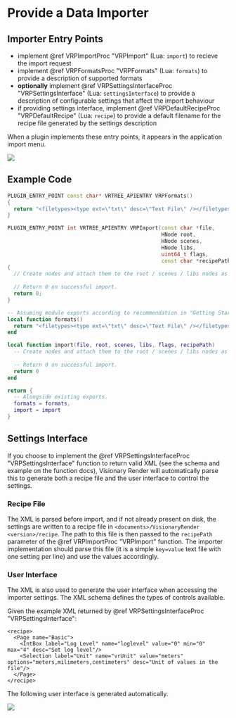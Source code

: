 
# Provide a Data Importer

## Importer Entry Points

- implement @ref VRPImportProc "VRPImport" (Lua: `import`) to recieve the import request
- implement @ref VRPFormatsProc "VRPFormats" (Lua: `formats`) to provide a description of supported formats
- **optionally** implement @ref VRPSettingsInterfaceProc "VRPSettingsInterface" (Lua: `settingsInterface`) to provide a description of configurable settings that affect the import behaviour
- if providing settings interface, implement @ref VRPDefaultRecipeProc "VRPDefaultRecipe" (Lua: `recipe`) to provide a default filename for the recipe file generated by the settings description

When a plugin implements these entry points, it appears in the application import menu.

![](/img/programming-guide/plugin_import_menu.png)

## Example Code

<Tabs>
<TabItem value="cpp" label="C++">

```cpp
PLUGIN_ENTRY_POINT const char* VRTREE_APIENTRY VRPFormats()
{
  return "<filetypes><type ext=\"txt\" desc=\"Text File\" /></filetypes>";
}

PLUGIN_ENTRY_POINT int VRTREE_APIENTRY VRPImport(const char *file, 
                                                 HNode root, 
                                                 HNode scenes, 
                                                 HNode libs, 
                                                 uint64_t flags, 
                                                 const char *recipePath)
{
  // Create nodes and attach them to the root / scenes / libs nodes as appropriate.
  
  // Return 0 on successful import.
  return 0;
}
```

</TabItem>
<TabItem value="lua" label="Lua">

```lua
-- Assuming module exports according to recommendation in "Getting Started".
local function formats()
  return "<filetypes><type ext=\"txt\" desc=\"Text File\" /></filetypes>"
end

local function import(file, root, scenes, libs, flags, recipePath)
  -- Create nodes and attach them to the root / scenes / libs nodes as appropriate.
  
  -- Return 0 on successful import.
  return 0
end

return {
  -- Alongside existing exports.
  formats = formats,
  import = import
}
```

</TabItem>
</Tabs>

## Settings Interface

If you choose to implement the @ref VRPSettingsInterfaceProc "VRPSettingsInterface" function to return valid XML (see the schema and example on the function docs), Visionary Render will automatically parse this to generate both a recipe file and the user interface to control the settings.

### Recipe File

The XML is parsed before import, and if not already present on disk, the settings are written to a recipe file in `<documents>/VisionaryRender <version>/recipe`. The path to this file is then passed to the `recipePath` parameter of the @ref VRPImportProc "VRPImport" function. The importer implementation should parse this file (it is a simple `key=value` text file with one setting per line) and use the values accordingly.

### User Interface

The XML is also used to generate the user interface when accessing the importer settings. The XML schema defines the types of controls available.

Given the example XML returned by @ref VRPSettingsInterfaceProc "VRPSettingsInterface":

```xml-doc
<recipe>
  <Page name="Basic">
    <IntBox label="Log Level" name="loglevel" value="0" min="0" max="4" desc="Set log level"/> 
    <Selection label="Unit" name="vrUnit" value="meters" options="meters,milimeters,centimeters" desc="Unit of values in the file"/> 
  </Page>
</recipe>
```

The following user interface is generated automatically.

![](/img/programming-guide/plugin_import_settings.png)
